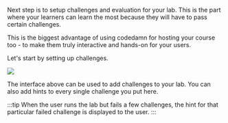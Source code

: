 Next step is to setup challenges and evaluation for your lab. This is the part where your learners can learn the most because they will have to pass certain challenges.

This is the biggest advantage of using codedamn for hosting your course too - to make them truly interactive and hands-on for your users.

Let's start by setting up challenges.

![](/images/html-css/lab-add-challenges.png)

The interface above can be used to add challenges to your lab. You can also add hints to every single challenge you put here.

:::tip
When the user runs the lab but fails a few challenges, the hint for that particular failed challenge is displayed to the user.
:::
